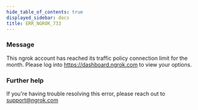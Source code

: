 ```yaml
---
hide_table_of_contents: true
displayed_sidebar: docs
title: ERR_NGROK_733
---
```


### Message

This ngrok account has reached its traffic policy connection limit for the month. Please log into https://dashboard.ngrok.com to view your options.

### Further help

If you're having trouble resolving this error, please reach out to [support@ngrok.com](mailto:support@ngrok.com?subject=Help%20with%20ERR_NGROK_733)
